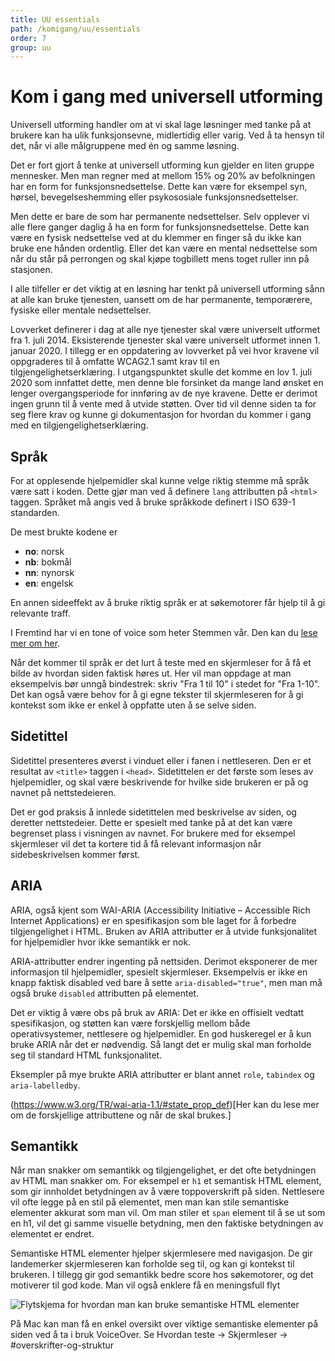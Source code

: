 ```yaml
---
title: UU essentials
path: /komigang/uu/essentials
order: 7
group: uu
---
```


# Kom i gang med universell utforming

<Ingress>
    Universell utforming handler om at vi skal lage løsninger med tanke på at brukere kan ha ulik funksjonsevne,
    midlertidig eller varig. Ved å ta hensyn til det, når vi alle målgruppene med én og samme løsning.
</Ingress>

Det er fort gjort å tenke at universell utforming kun gjelder en liten gruppe mennesker. Men man regner med at mellom 15% og 20% av befolkningen har en form for funksjonsnedsettelse. Dette kan være for eksempel syn, hørsel, bevegelseshemming eller psykososiale funksjonsnedsettelser.

Men dette er bare de som har permanente nedsettelser. Selv opplever vi alle flere ganger daglig å ha en form for funksjonsnedsettelse. Dette kan være en fysisk nedsettelse ved at du klemmer en finger så du ikke kan bruke ene hånden ordentlig. Eller det kan være en mental nedsettelse som når du står på perrongen og skal kjøpe togbillett mens toget ruller inn på stasjonen.

I alle tilfeller er det viktig at en løsning har tenkt på universell utforming sånn at alle kan bruke tjenesten, uansett om de har permanente, temporærere, fysiske eller mentale nedsettelser.

Lovverket definerer i dag at alle nye tjenester skal være universelt utformet fra 1. juli 2014. Eksisterende tjenester skal være universelt utformet innen 1. januar 2020. I tillegg er en oppdatering av lovverket på vei hvor kravene vil oppgraderes til å omfatte WCAG2.1 samt krav til en tilgjengelighetserklæring.
I utgangspunktet skulle det komme en lov 1. juli 2020 som innfattet dette, men denne ble forsinket da mange land ønsket en lenger overgangsperiode for innføring av de nye kravene. Dette er derimot ingen grunn til å vente med å utvide støtten. Over tid vil denne siden ta for seg flere krav og kunne gi dokumentasjon for hvordan du kommer i gang med en tilgjengelighetserklæring.

## Språk

For at opplesende hjelpemidler skal kunne velge riktig stemme må språk være satt i koden. Dette gjør man ved å definere `lang` attributten på `<html>` taggen. Språket må angis ved å bruke språkkode definert i ISO 639-1 standarden.

De mest brukte kodene er

-   **no**: norsk
-   **nb**: bokmål
-   **nn**: nynorsk
-   **en**: engelsk

En annen sideeffekt av å bruke riktig språk er at søkemotorer får hjelp til å gi relevante traff.

I Fremtind har vi en tone of voice som heter Stemmen vår. Den kan du [lese mer om her](/profil/stilogtone).

Når det kommer til språk er det lurt å teste med en skjermleser for å få et bilde av hvordan siden faktisk høres ut. Her vil man oppdage at man eksempelvis bør unngå bindestrek: skriv "Fra 1 til 10" i stedet for "Fra 1-10". Det kan også være behov for å gi egne tekster til skjermleseren for å gi kontekst som ikke er enkel å oppfatte uten å se selve siden.

## Sidetittel

Sidetittel presenteres øverst i vinduet eller i fanen i nettleseren. Den er et resultat av `<title>` taggen i `<head>`. Sidetittelen er det første som leses av hjelpemidler, og skal være beskrivende for hvilke side brukeren er på og navnet på nettstedeieren.

Det er god praksis å innlede sidetittelen med beskrivelse av siden, og deretter nettstedeier. Dette er spesielt med tanke på at det kan være begrenset plass i visningen av navnet. For brukere med for eksempel skjermleser vil det ta kortere tid å få relevant informasjon når sidebeskrivelsen kommer først.

## ARIA

ARIA, også kjent som WAI-ARIA (Accessibility Initiative – Accessible Rich Internet Applications) er en spesifikasjon som ble laget for å forbedre tilgjengelighet i HTML. Bruken av ARIA attributter er å utvide funksjonalitet for hjelpemidler hvor ikke semantikk er nok.

ARIA-attributter endrer ingenting på nettsiden. Derimot eksponerer de mer informasjon til hjelpemidler, spesielt skjermleser. Eksempelvis er ikke en knapp faktisk disabled ved bare å sette `aria-disabled="true"`, men man må også bruke `disabled` attributten på elementet.

Det er viktig å være obs på bruk av ARIA: Det er ikke en offisielt vedtatt spesifikasjon, og støtten kan være forskjellig mellom både operativsystemer, nettlesere og hjelpemidler. En god huskeregel er å kun bruke ARIA når det er nødvendig. Så langt det er mulig skal man forholde seg til standard HTML funksjonalitet.

Eksempler på mye brukte ARIA attributter er blant annet `role`, `tabindex` og `aria-labelledby`.

(https://www.w3.org/TR/wai-aria-1.1/#state_prop_def)[Her kan du lese mer om de forskjellige attributtene og når de skal brukes.]

## Semantikk

Når man snakker om semantikk og tilgjengelighet, er det ofte betydningen av HTML man snakker om. For eksempel er `h1` et semantisk HTML element, som gir innholdet betydningen av å være toppoverskrift på siden. Nettlesere vil ofte legge på en stil på elementet, men man kan stile semantiske elementer akkurat som man vil. Om man stiler et `span` element til å se ut som en h1, vil det gi samme visuelle betydning, men den faktiske betydningen av elementet er endret.

Semantiske HTML elementer hjelper skjermlesere med navigasjon. De gir landemerker skjermleseren kan forholde seg til, og kan gi kontekst til brukeren. I tillegg gir god semantikk bedre score hos søkemotorer, og det motiverer til god kode. Man vil også enklere få en meningsfull flyt

![Flytskjema for hvordan man kan bruke semantiske HTML elementer](http://html5doctor.com/downloads/h5d-sectioning-flowchart.png)

På Mac kan man få en enkel oversikt over viktige semantiske elementer på siden ved å ta i bruk VoiceOver. Se Hvordan teste -> Skjermleser -> #overskrifter-og-struktur
